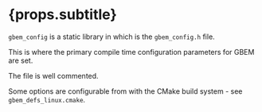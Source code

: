
# {props.subtitle}

`gbem_config` is a static library in which is the `gbem_config.h` file.

This is where the primary compile time configuration parameters for GBEM are set.

The file is well commented.

Some options are configurable from with the CMake build system - see `gbem_defs_linux.cmake`.


